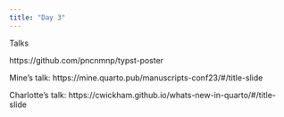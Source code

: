 ---
title: "Day 3"
---

Talks

https://github.com/pncnmnp/typst-poster

Mine's talk: https://mine.quarto.pub/manuscripts-conf23/#/title-slide

Charlotte's talk: https://cwickham.github.io/whats-new-in-quarto/#/title-slide
